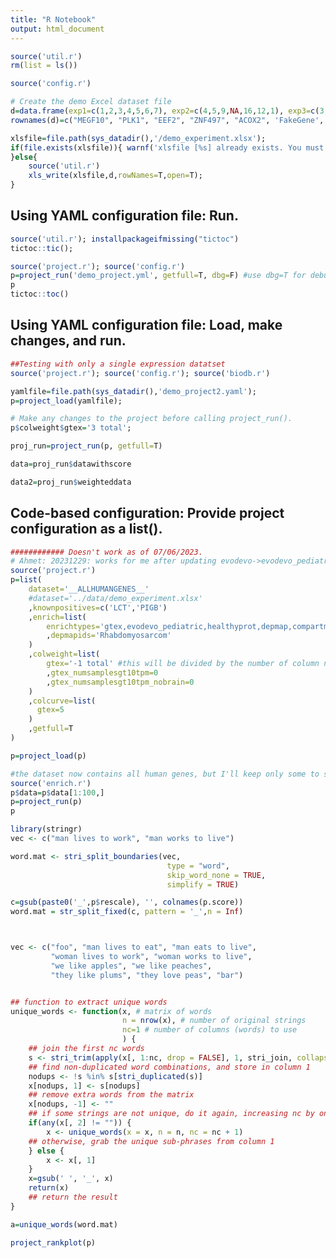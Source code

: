 ---
title: "R Notebook"
output: html_document
---

```{r}
source('util.r')
rm(list = ls())
```

```{r}
source('config.r')

# Create the demo Excel dataset file
d=data.frame(exp1=c(1,2,3,4,5,6,7), exp2=c(4,5,9,NA,16,12,1), exp3=c(3,7,10,9,100,12,71))
rownames(d)=c("MEGF10", "PLK1", "EEF2", "ZNF497", "ACOX2", 'FakeGene','GP1BB')

xlsfile=file.path(sys_datadir(),'/demo_experiment.xlsx');
if(file.exists(xlsfile)){ warnf('xlsfile [%s] already exists. You must remove it if you\'d like it rewritten here.',xlsfile);
}else{
	source('util.r')
	xls_write(xlsfile,d,rowNames=T,open=T);
}


```


## Using YAML configuration file: Run.
```{r}
source('util.r'); installpackageifmissing("tictoc")
tictoc::tic();

source('project.r'); source('config.r')
p=project_run('demo_project.yml', getfull=T, dbg=F) #use dbg=T for debugging messages
p
tictoc::toc()
```



## Using YAML configuration file: Load, make changes, and run.
```{r}

##Testing with only a single expression datatset 
source('project.r'); source('config.r'); source('biodb.r')

yamlfile=file.path(sys_datadir(),'demo_project2.yaml');
p=project_load(yamlfile);

# Make any changes to the project before calling project_run().
p$colweight$gtex='3 total';

proj_run=project_run(p, getfull=T)

data=proj_run$datawithscore

data2=proj_run$weighteddata


```

## Code-based configuration: Provide project configuration as a list().
```{r}
############ Doesn't work as of 07/06/2023.
# Ahmet: 20231229: works for me after updating evodevo->evodevo_pediatric and addding in getcoloption.r:suggestedoptions
source('project.r')
p=list(
	dataset='__ALLHUMANGENES__'
	#dataset='../data/demo_experiment.xlsx'
	,knownpositives=c('LCT','PIGB')
	,enrich=list(
		enrichtypes='gtex,evodevo_pediatric,healthyprot,depmap,compartments_sp,cirfess_spc,opentargetsurface,theratarsurface'
		,depmapids='Rhabdomyosarcom'
	)
	,colweight=list(
		gtex='-1 total' #this will be divided by the number of column names that start with "gtex_"
		,gtex_numsamplesgt10tpm=0
		,gtex_numsamplesgt10tpm_nobrain=0
	)
	,colcurve=list(
	  gtex=5
	)
	,getfull=T
)

p=project_load(p)

#the dataset now contains all human genes, but I'll keep only some to speed up this demo. Comment out the following line to use all genes.
source('enrich.r')
p$data=p$data[1:100,]
p=project_run(p)
p
```


```{r}
library(stringr)
vec <- c("man lives to work", "man works to live")

word.mat <- stri_split_boundaries(vec,
                                   type = "word",
                                   skip_word_none = TRUE,
                                   simplify = TRUE)

c=gsub(paste0('_',p$rescale), '', colnames(p.score))
word.mat = str_split_fixed(c, pattern = '_',n = Inf)



vec <- c("foo", "man lives to eat", "man eats to live",
         "woman lives to work", "woman works to live",
         "we like apples", "we like peaches",
         "they like plums", "they love peas", "bar")


## function to extract unique words
unique_words <- function(x, # matrix of words
                         n = nrow(x), # number of original strings
                         nc=1 # number of columns (words) to use
                         ) {
    ## join the first nc words
    s <- stri_trim(apply(x[, 1:nc, drop = FALSE], 1, stri_join, collapse = " "))
    ## find non-duplicated word combinations, and store in column 1
    nodups <- !s %in% s[stri_duplicated(s)]
    x[nodups, 1] <- s[nodups]
    ## remove extra words from the matrix
    x[nodups, -1] <- ""
    ## if some strings are not unique, do it again, increasing nc by one
    if(any(x[, 2] != "")) {
        x <- unique_words(x = x, n = n, nc = nc + 1)
    ## otherwise, grab the unique sub-phrases from column 1    
    } else {
        x <- x[, 1]
    }
    x=gsub(' ', '_', x)
    return(x)
    ## return the result
}    

a=unique_words(word.mat)
```

```{r}
project_rankplot(p)
```

